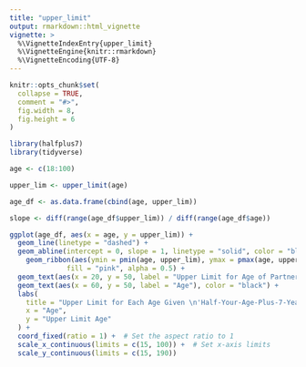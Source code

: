 ```yaml
---
title: "upper_limit"
output: rmarkdown::html_vignette
vignette: >
  %\VignetteIndexEntry{upper_limit}
  %\VignetteEngine{knitr::rmarkdown}
  %\VignetteEncoding{UTF-8}
---
```


```r
knitr::opts_chunk$set(
  collapse = TRUE,
  comment = "#>",
  fig.width = 8,
  fig.height = 6
)
```

```r
library(halfplus7)
library(tidyverse)
```

```r
age <- c(18:100)

upper_lim <- upper_limit(age)

age_df <- as.data.frame(cbind(age, upper_lim))

slope <- diff(range(age_df$upper_lim)) / diff(range(age_df$age))

ggplot(age_df, aes(x = age, y = upper_lim)) +
  geom_line(linetype = "dashed") +
  geom_abline(intercept = 0, slope = 1, linetype = "solid", color = "black") +
    geom_ribbon(aes(ymin = pmin(age, upper_lim), ymax = pmax(age, upper_lim)),
              fill = "pink", alpha = 0.5) +
  geom_text(aes(x = 20, y = 50, label = "Upper Limit for Age of Partner"), color = "darkred", angle = atan(slope) * (180 / pi), hjust = 0) +
  geom_text(aes(x = 60, y = 50, label = "Age"), color = "black") +
  labs(
    title = "Upper Limit for Each Age Given \n'Half-Your-Age-Plus-7-Years' Rule",
    x = "Age",
    y = "Upper Limit Age"
  ) +
  coord_fixed(ratio = 1) +  # Set the aspect ratio to 1
  scale_x_continuous(limits = c(15, 100)) +  # Set x-axis limits
  scale_y_continuous(limits = c(15, 190)) 
```

